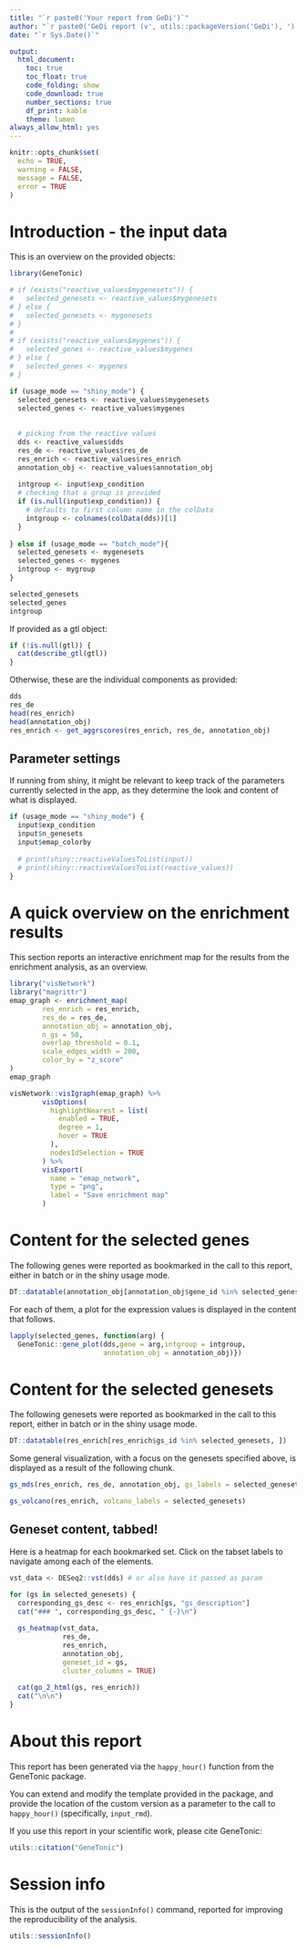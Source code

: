 ```yaml
---
title: "`r paste0('Your report from GeDi')`"
author: "`r paste0('GeDi report (v', utils::packageVersion('GeDi'), ')')`"
date: "`r Sys.Date()`"

output: 
  html_document:
    toc: true
    toc_float: true
    code_folding: show
    code_download: true
    number_sections: true
    df_print: kable
    theme: lumen
always_allow_html: yes
---
```


```r
knitr::opts_chunk$set(
  echo = TRUE, 
  warning = FALSE, 
  message = FALSE,
  error = TRUE
)
```


# Introduction - the input data

<!-- ideas: -->

<!-- - differentiate the content based on batch running vs generated at runtime? -->
<!-- - print out the values of input$... objects. So one can just repeat them ;) -->

This is an overview on the provided objects:

```r
library(GeneTonic)
```


```r
# if (exists("reactive_values$mygenesets")) {
#   selected_genesets <- reactive_values$mygenesets
# } else {
#   selected_genesets <- mygenesets
# }
# 
# if (exists("reactive_values$mygenes")) {
#   selected_genes <- reactive_values$mygenes
# } else {
#   selected_genes <- mygenes
# }

if (usage_mode == "shiny_mode") {
  selected_genesets <- reactive_values$mygenesets
  selected_genes <- reactive_values$mygenes
  
  
  # picking from the reactive values
  dds <- reactive_values$dds
  res_de <- reactive_values$res_de
  res_enrich <- reactive_values$res_enrich
  annotation_obj <- reactive_values$annotation_obj
  
  intgroup <- input$exp_condition
  # checking that a group is provided
  if (is.null(input$exp_condition)) {
    # defaults to first column name in the colData
    intgroup <- colnames(colData(dds))[1]
  }
  
} else if (usage_mode == "batch_mode"){
  selected_genesets <- mygenesets
  selected_genes <- mygenes
  intgroup <- mygroup
}

selected_genesets
selected_genes
intgroup
```

If provided as a gtl object:

```r
if (!is.null(gtl)) {
  cat(describe_gtl(gtl))
}
```

Otherwise, these are the individual components as provided:

```r
dds
res_de
head(res_enrich)
head(annotation_obj)
res_enrich <- get_aggrscores(res_enrich, res_de, annotation_obj)
```

## Parameter settings 

If running from shiny, it might be relevant to keep track of the parameters currently selected in the app, as they determine the look and content of what is displayed.

```r
if (usage_mode == "shiny_mode") {
  input$exp_condition
  input$n_genesets
  input$emap_colorby
  
  # print(shiny::reactiveValuesToList(input))
  # print(shiny::reactiveValuesToList(reactive_values))
} 
```

# A quick overview on the enrichment results

This section reports an interactive enrichment map for the results from the enrichment analysis, as an overview.

```r
library("visNetwork")
library("magrittr")
emap_graph <- enrichment_map(
        res_enrich = res_enrich,
        res_de = res_de,
        annotation_obj = annotation_obj,
        n_gs = 50,
        overlap_threshold = 0.1,
        scale_edges_width = 200,
        color_by = "z_score"
)
emap_graph

visNetwork::visIgraph(emap_graph) %>%
        visOptions(
          highlightNearest = list(
            enabled = TRUE,
            degree = 1,
            hover = TRUE
          ),
          nodesIdSelection = TRUE
        ) %>%
        visExport(
          name = "emap_network",
          type = "png",
          label = "Save enrichment map"
        )
```



# Content for the selected genes

The following genes were reported as bookmarked in the call to this report, either in batch or in the shiny usage mode.

```r
DT::datatable(annotation_obj[annotation_obj$gene_id %in% selected_genes, ])
```

For each of them, a plot for the expression values is displayed in the content that follows.

```r
lapply(selected_genes, function(arg) {
  GeneTonic::gene_plot(dds,gene = arg,intgroup = intgroup, 
                       annotation_obj = annotation_obj)})
```

# Content for the selected genesets

The following genesets were reported as bookmarked in the call to this report, either in batch or in the shiny usage mode.

```r
DT::datatable(res_enrich[res_enrich$gs_id %in% selected_genesets, ])
```

Some general visualization, with a focus on the genesets specified above, is displayed as a result of the following chunk.

```r
gs_mds(res_enrich, res_de, annotation_obj, gs_labels = selected_genesets)

gs_volcano(res_enrich, volcano_labels = selected_genesets)
```

## Geneset content, tabbed! {.tabset .tabset-fade}

Here is a heatmap for each bookmarked set.
Click on the tabset labels to navigate among each of the elements.

```r
vst_data <- DESeq2::vst(dds) # or also have it passed as param

for (gs in selected_genesets) {
  corresponding_gs_desc <- res_enrich[gs, "gs_description"]
  cat("### ", corresponding_gs_desc, " {-}\n")
  
  gs_heatmap(vst_data, 
             res_de, 
             res_enrich, 
             annotation_obj, 
             geneset_id = gs, 
             cluster_columns = TRUE)
  
  cat(go_2_html(gs, res_enrich))
  cat("\n\n")
}
```


# About this report

This report has been generated via the `happy_hour()` function from the GeneTonic package.

You can extend and modify the template provided in the package, and provide the location of the custom version as a parameter to the call to `happy_hour()` (specifically, `input_rmd`).

If you use this report in your scientific work, please cite GeneTonic:

```r
utils::citation("GeneTonic")
```


# Session info {-}

This is the output of the `sessionInfo()` command, reported for improving the reproducibility of the analysis.

```r
utils::sessionInfo()
```

